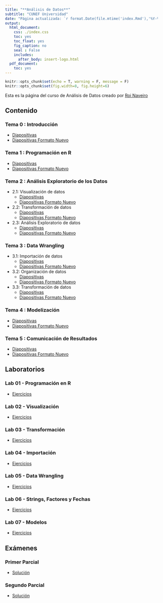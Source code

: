 ```yaml
---
title: "**Análisis de Datos**"
subtitle: "CUNEF Universidad"
date: "Página actualizada: `r format.Date(file.mtime('index.Rmd'),'%Y-%m-%d')`"
output:
  html_document:
    css: ./index.css
    toc: yes
    toc_float: yes
    fig_caption: no
    seal : False
    includes:
      after_body: insert-logo.html
  pdf_document:
    toc: yes
---
```



<div class="title-logo"></div>

```r
knitr::opts_chunk$set(echo = T, warning = F, message = F)
knitr::opts_chunk$set(fig.width=8, fig.height=6) 
```


Esta es la página del curso de Análisis de Datos creado por
[Roi Naveiro](http://roinaveiro.github.io)

## **Contenido**

### Tema 0 : Introducción
  - [Diapositivas](./tema0/tema0.html)
  - [Diapositivas Formato Nuevo](./tema0/tema0-bug.html)
  
### Tema 1 : Programación en R
  - [Diapositivas](./tema1/tema1.html)
  - [Diapositivas Formato Nuevo](./tema1/tema1-bug.html)
  
### Tema 2 : Análisis Exploratorio de los Datos
- 2.1: Visualización de datos
  - [Diapositivas](./tema2/tema2-1.html)
  - [Diapositivas Formato Nuevo](./tema2/tema2-1-bug.html)
    
- 2.2: Transformación de datos
  - [Diapositivas](./tema2/tema2-2.html)
  - [Diapositivas Formato Nuevo](./tema2/tema2-2-bug.html)

- 2.3: Análisis Exploratorio de datos
  - [Diapositivas](./tema2/tema2-3.html)
  - [Diapositivas Formato Nuevo](./tema2/tema2-3-bug.html)
  
### Tema 3 : Data Wrangling
  - 3.1: Importación de datos
    - [Diapositivas](./tema3/tema3-1.html)
    - [Diapositivas Formato Nuevo](./tema3/tema3-1-bug.html)
    
  - 3.2: Organización de datos
    - [Diapositivas](./tema3/tema3-2.html)
    - [Diapositivas Formato Nuevo](./tema3/tema3-2-bug.html)
    
  - 3.3: Transformación de datos
    - [Diapositivas](./tema3/tema3-3.html)
    - [Diapositivas Formato Nuevo](./tema3/tema3-3-bug.html)
    
### Tema 4 : Modelización
  - [Diapositivas](./tema4/tema4.html)
  - [Diapositivas Formato Nuevo](./tema4/tema4-bug.html)
  
### Tema 5 : Comunicación de Resultados
  - [Diapositivas](./tema5/tema5.html)
  - [Diapositivas Formato Nuevo](./tema5/tema5-bug.html)
  
## **Laboratorios**

### Lab 01 - Programación en R 
  - [Ejercicios](./labs/lab1.html)
    
### Lab 02 - Visualización 
  - [Ejercicios](./labs/lab2.html)
    
### Lab 03 - Transformación
  - [Ejercicios](./labs/lab3.html)
  
### Lab 04 - Importación
  - [Ejercicios](./labs/lab4.html)
  
### Lab 05 - Data Wrangling
  - [Ejercicios](./labs/lab5.html)
  
### Lab 06 - Strings, Factores y Fechas
  - [Ejercicios](./labs/lab6.html)
  
### Lab 07 - Modelos
  - [Ejercicios](./labs/lab7.html)
  
## **Exámenes**

### Primer Parcial
  - [Solución](./exams/exam-01_sol.html)
  
### Segundo Parcial
  - [Solución](./exams/exam-02_sol.html)
   